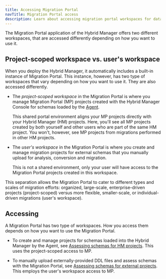 ```yaml
---
title: Accessing Migration Portal
navTitle: Migration Portal access
description: Learn about accessing migration portal workspaces for database migrations with PG AI Hybrid Manager.
---
```


The Migration Portal application of the Hybrid Manager offers two different workspaces, that are accessed differently depending on how you want to use it.

## Project-scoped workspace vs. user's workspace

When you deploy the Hybrid Manager, it automatically includes a built-in instance of Migration Portal. This instance, however, has two type of workspaces that vary depending on how you want to use it. They are also accessed differently.

-   The *project-scoped workspace* in the Migration Portal is where you manage Migration Portal (MP) projects created with the Hybrid Manager Console for schemas loaded by the [Agent](../migration_guides/agent_for_oracle_readiness.mdx).

    This shared portal environment aligns your MP projects directly with your Hybrid Manager (HM) projects. Here, you'll see all MP projects created by both yourself and other users who are part of the same HM project. You won't, however, see MP projects from migrations performed in other HM projects.

-   The *user's workspace* in the Migration Portal is where you create and manage migration projects for external schemas that you manually upload for analysis, conversion and migration. 

    This is not a shared environment, only your user will have access to the Migration Portal projects created in this workspace.

This separation allows the Migration Portal to cater to different types and scales of migration efforts: organized, large-scale, enterprise-driven projects (project-scoped) versus more flexible, smaller-scale, or individual-driven migrations (user's workspace).

## Accessing

A Migration Portal has two type of workspaces. How you access them depends on how you want to use the Migration Portal. 

-   To create and manage projects for schemas loaded into the Hybrid Manager by the Agent, see [Assessing schemas for HM projects](hm_schema_migration.mdx). This uses the project-scoped access to MP.

-   To manually upload externally-provided DDL files and assess schemas with the Migration Portal, see [Assessing schemas for external projects](external_schema_migration.mdx). This employs the user's workspace access to MP.
